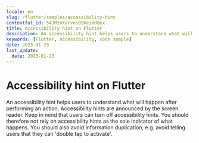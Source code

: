 ```yaml
---
locale: en
slug: /flutter/samples/accessibility-hint
contentful_id: 54JMzmXarvos8SKeikH8ex
title: Accessibility hint on Flutter
description: An accessibility hint helps users to understand what will happen after performing an action.
keywords: [Flutter, accessibility, code sample]
date: 2023-01-23
last_update:
  date: 2023-01-23
---
```


# Accessibility hint on Flutter

An accessibility hint helps users to understand what will happen after performing an action. Accessibility hints are announced by the screen reader. Keep in mind that users can turn off accessibility hints. You should therefore not rely on accessibility hints as the sole indicator of what happens. You should also avoid information duplication, e.g. avoid telling users that they can 'double tap to activate'.

<CodeSample id="accessibility-hint" platform="flutter" locale="en"/>
